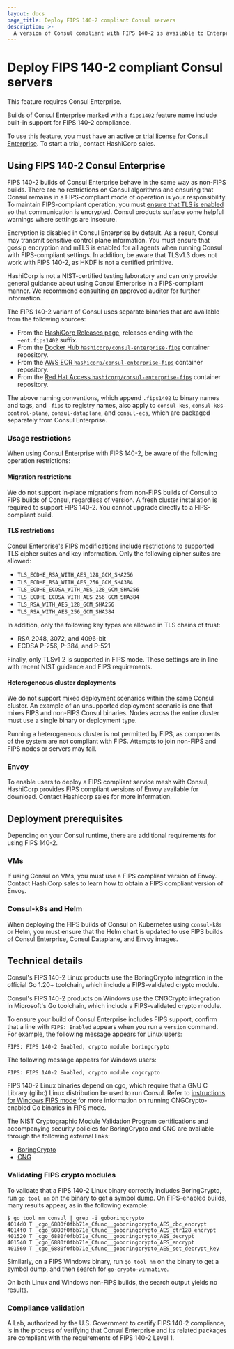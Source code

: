 ```yaml
---
layout: docs
page_title: Deploy FIPS 140-2 compliant Consul servers
description: >-
  A version of Consul compliant with FIPS 140-2 is available to Enterprise users. Learn about where to find FIPS-compliant versions of Consul, as well as usage restrictions and technical details.
---
```


# Deploy FIPS 140-2 compliant Consul servers

<EnterpriseAlert>
  This feature requires Consul Enterprise.
</EnterpriseAlert>

Builds of Consul Enterprise marked with a `fips1402` feature name include built-in support for FIPS 140-2 compliance.

To use this feature, you must have an [active or trial license for Consul Enterprise](/consul/docs/enterprise/license). To start a trial, contact HashiCorp sales.

## Using FIPS 140-2 Consul Enterprise

FIPS 140-2 builds of Consul Enterprise behave in the same way as non-FIPS builds. There are no restrictions on Consul algorithms and ensuring that Consul remains in a FIPS-compliant mode of operation is your responsibility. To maintain FIPS-compliant operation, you must [ensure that TLS is enabled](/consul/docs/secure-consul/encryption/tls/builtin) so that communication is encrypted. Consul products surface some helpful warnings where settings are insecure.

Encryption is disabled in Consul Enterprise by default. As a result, Consul may transmit sensitive control plane information. You must ensure that gossip encryption and mTLS is enabled for all agents when running Consul with FIPS-compliant settings. In addition, be aware that TLSv1.3 does not work with FIPS 140-2, as HKDF is not a certified primitive.

HashiCorp is not a NIST-certified testing laboratory and can only provide general guidance about using Consul Enterprise in a FIPS-compliant manner. We recommend consulting an approved auditor for further information.

The FIPS 140-2 variant of Consul uses separate binaries that are available from the following sources:

- From the [HashiCorp Releases page](https://releases.hashicorp.com/consul), releases ending with the `+ent.fips1402` suffix.
- From the [Docker Hub `hashicorp/consul-enterprise-fips`](https://hub.docker.com/r/hashicorp/consul-enterprise-fips) container repository.
- From the [AWS ECR `hashicorp/consul-enterprise-fips`](https://gallery.ecr.aws/hashicorp/consul-enterprise-fips) container repository.
- From the [Red Hat Access `hashicorp/consul-enterprise-fips`](https://catalog.redhat.com/software/containers/hashicorp/consul-enterprise-fips/628d50e37ff70c66a88517ea) container repository.

The above naming conventions, which append `.fips1402` to binary names and tags, and `-fips` to registry names, also apply to `consul-k8s`, `consul-k8s-control-plane`, `consul-dataplane`, and `consul-ecs`, which are packaged separately from Consul Enterprise.

### Usage restrictions

When using Consul Enterprise with FIPS 140-2, be aware of the following operation restrictions:

#### Migration restrictions

We do not support in-place migrations from non-FIPS builds of Consul to FIPS builds of Consul, regardless of version. A fresh cluster installation is required to support FIPS 140-2. You cannot upgrade directly to a FIPS-compliant build.

#### TLS restrictions

Consul Enterprise's FIPS modifications include restrictions to supported TLS cipher suites and key information. Only the following cipher suites are allowed:

- `TLS_ECDHE_RSA_WITH_AES_128_GCM_SHA256`
- `TLS_ECDHE_RSA_WITH_AES_256_GCM_SHA384`
- `TLS_ECDHE_ECDSA_WITH_AES_128_GCM_SHA256`
- `TLS_ECDHE_ECDSA_WITH_AES_256_GCM_SHA384`
- `TLS_RSA_WITH_AES_128_GCM_SHA256`
- `TLS_RSA_WITH_AES_256_GCM_SHA384`

In addition, only the following key types are allowed in TLS chains of trust:

- RSA 2048, 3072, and 4096-bit
- ECDSA P-256, P-384, and P-521

Finally, only TLSv1.2 is supported in FIPS mode. These settings are in line with recent NIST guidance and FIPS requirements.

#### Heterogeneous cluster deployments

We do not support mixed deployment scenarios within the same Consul cluster. An example of an unsupported deployment scenario is one that mixes FIPS and non-FIPS Consul binaries. Nodes across the entire cluster must use a single binary or deployment type.

Running a heterogeneous cluster is not permitted by FIPS, as components of the system are not compliant with FIPS. Attempts to join non-FIPS and FIPS nodes or servers may fail.

### Envoy

To enable users to deploy a FIPS compliant service mesh with Consul, HashiCorp provides FIPS compliant versions of Envoy available for download. Contact Hashicorp sales for more information.

## Deployment prerequisites

Depending on your Consul runtime, there are additional requirements for using FIPS 140-2.

### VMs

If using Consul on VMs, you must use a FIPS compliant version of Envoy. Contact HashiCorp sales to learn how to obtain a FIPS compliant version of Envoy.

### Consul-k8s and Helm

When deploying the FIPS builds of Consul on Kubernetes using `consul-k8s` or Helm, you must ensure that the Helm chart is updated to use FIPS builds of Consul Enterprise, Consul Dataplane, and Envoy images.

## Technical details

Consul's FIPS 140-2 Linux products use the BoringCrypto integration in the official Go 1.20+ toolchain, which include a FIPS-validated crypto module.

Consul's FIPS 140-2 products on Windows use the CNGCrypto integration in Microsoft's Go toolchain, which include a FIPS-validated crypto module.

To ensure your build of Consul Enterprise includes FIPS support, confirm that a line with `FIPS: Enabled` appears when you run a `version` command. For example, the following message appears for Linux users:

```log hideClipboard
FIPS: FIPS 140-2 Enabled, crypto module boringcrypto
```

The following message appears for Windows users:

```log hideClipboard
FIPS: FIPS 140-2 Enabled, crypto module cngcrypto
```

FIPS 140-2 Linux binaries depend on cgo, which require that a GNU C Library (glibc) Linux distribution be used to run Consul. Refer to [instructions for Windows FIPS mode](https://github.com/microsoft/go/blob/microsoft/main/eng/doc/fips/README.md#windows-fips-mode-cng) for more information on running CNGCrypto-enabled Go binaries in FIPS mode.

The NIST Cryptographic Module Validation Program certifications and accompanying security policies for BoringCrypto and CNG are available through the following external links:

- [BoringCrypto](https://csrc.nist.gov/projects/cryptographic-module-validation-program/certificate/4407)
- [CNG](https://csrc.nist.gov/projects/cryptographic-module-validation-program/certificate/4515)

### Validating FIPS crypto modules

To validate that a FIPS 140-2 Linux binary correctly includes BoringCrypto, run `go tool nm` on the binary to get a symbol dump.  On FIPS-enabled builds, many results appear, as in the following example:

```shell-session
$ go tool nm consul | grep -i goboringcrypto
4014d0 T _cgo_6880f0fbb71e_Cfunc__goboringcrypto_AES_cbc_encrypt
4014f0 T _cgo_6880f0fbb71e_Cfunc__goboringcrypto_AES_ctr128_encrypt
401520 T _cgo_6880f0fbb71e_Cfunc__goboringcrypto_AES_decrypt
401540 T _cgo_6880f0fbb71e_Cfunc__goboringcrypto_AES_encrypt
401560 T _cgo_6880f0fbb71e_Cfunc__goboringcrypto_AES_set_decrypt_key
```

Similarly, on a FIPS Windows binary, run `go tool nm` on the binary to get a symbol dump, and then search for `go-crypto-winnative`. 

On both Linux and Windows non-FIPS builds, the search output yields no results.

### Compliance validation

A Lab, authorized by the U.S. Government to certify FIPS 140-2 compliance, is in the process of verifying that Consul Enterprise and its related packages are compliant with the requirements of FIPS 140-2 Level 1.
